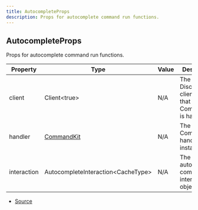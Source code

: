 ```yaml
---
title: AutocompleteProps
description: Props for autocomplete command run functions.
---
```


## AutocompleteProps

Props for autocomplete command run functions.

| Property    | Type                                   | Value | Description                                               |
| ----------- | -------------------------------------- | ----- | --------------------------------------------------------- |
| client      | Client\<true>                          | N/A   | The Discord.js client object that CommandKit is handling. |
| handler     | [CommandKit](/docs/classes/CommandKit) | N/A   | The current CommandKit handler instance.                  |
| interaction | AutocompleteInteraction\<CacheType>    | N/A   | The current autocomplete command interaction object.      |

- [Source](https://github.com/underctrl-io/commandkit/blob/6ce87cba44f953b46a72430cb1272818640529f4/packages/commandkit/src/types.ts#L137)
